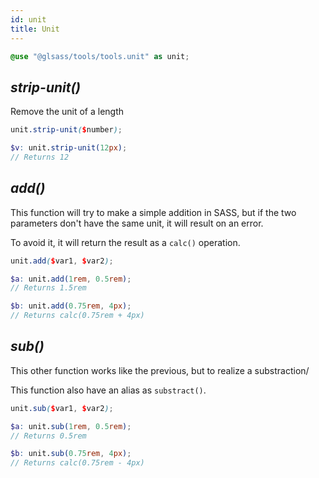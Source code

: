 ```yaml
---
id: unit
title: Unit
---
```



<Version source="glsass-tools/_tools.unit.scss" />

```scss
@use "@glsass/tools/tools.unit" as unit;
```

## _strip-unit()_

<Version version="1.0.0" />

Remove the unit of a length

```scss
unit.strip-unit($number);

$v: unit.strip-unit(12px);
// Returns 12
```

## _add()_

<Version version="1.0.0" />

This function will try to make a simple addition in SASS, but if the two
parameters don't have the same unit, it will result on an error.

To avoid it, it will return the result as a `calc()` operation.

```scss
unit.add($var1, $var2);

$a: unit.add(1rem, 0.5rem);
// Returns 1.5rem

$b: unit.add(0.75rem, 4px);
// Returns calc(0.75rem + 4px)
```

## _sub()_

<Version version="1.0.0" />

This other function works like the previous, but to realize a substraction/

This function also have an alias as `substract()`.

```scss
unit.sub($var1, $var2);

$a: unit.sub(1rem, 0.5rem);
// Returns 0.5rem

$b: unit.sub(0.75rem, 4px);
// Returns calc(0.75rem - 4px)
```

